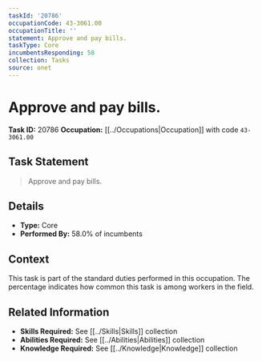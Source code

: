 ```yaml
---
taskId: '20786'
occupationCode: 43-3061.00
occupationTitle: ''
statement: Approve and pay bills.
taskType: Core
incumbentsResponding: 58
collection: Tasks
source: onet
---
```

# Approve and pay bills.

**Task ID:** 20786
**Occupation:** [[../Occupations|Occupation]] with code `43-3061.00`

## Task Statement

> Approve and pay bills.

## Details

- **Type:** Core
- **Performed By:** 58.0% of incumbents

## Context

This task is part of the standard duties performed in this occupation. The percentage indicates how common this task is among workers in the field.

## Related Information

- **Skills Required:** See [[../Skills|Skills]] collection
- **Abilities Required:** See [[../Abilities|Abilities]] collection
- **Knowledge Required:** See [[../Knowledge|Knowledge]] collection
